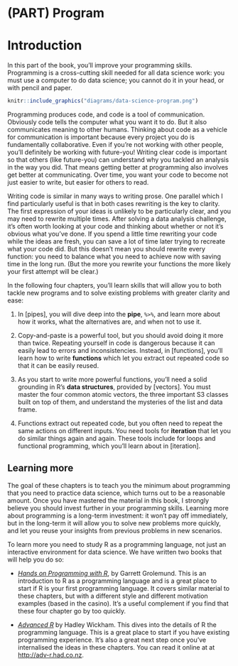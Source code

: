 # (PART) Program {-}

# Introduction {#program-intro}

In this part of the book, you'll improve your programming skills. Programming is a cross-cutting skill needed for all data science work: you must use a computer to do data science; you cannot do it in your head, or with pencil and paper. 

```r
knitr::include_graphics("diagrams/data-science-program.png")
```

Programming produces code, and code is a tool of communication. Obviously code tells the computer what you want it to do. But it also communicates meaning to other humans. Thinking about code as a vehicle for communication is important because every project you do is fundamentally collaborative. Even if you're not working with other people, you'll definitely be working with future-you! Writing clear code is important so that others (like future-you) can understand why you tackled an analysis in the way you did. That means getting better at programming also involves get better at communicating. Over time, you want your code to become not just easier to write, but easier for others to read. 

Writing code is similar in many ways to writing prose. One parallel which I find particularly useful is that in both cases rewriting is the key to clarity. The first expression of your ideas is unlikely to be particularly clear, and you may need to rewrite multiple times. After solving a data analysis challenge, it's often worth looking at your code and thinking about whether or not it's obvious what you've done. If you spend a little time rewriting your code while the ideas are fresh, you can save a lot of time later trying to recreate what your code did. But this doesn't mean you should rewrite every function: you need to balance what you need to achieve now with saving time in the long run. (But the more you rewrite your functions the more likely your first attempt will be clear.)

In the following four chapters, you'll learn skills that will allow you to both tackle new programs and to solve existing problems with greater clarity and ease: 

1.  In [pipes], you will dive deep into the __pipe__, `%>%`, and learn more 
    about how it works, what the alternatives are, and when not to use it.

1.  Copy-and-paste is a powerful tool, but you should avoid doing it more than
    twice. Repeating yourself in code is dangerous because it can easily lead 
    to errors and inconsistencies. Instead, in [functions], you'll learn
    how to write __functions__ which let you extract out repeated code so that 
    it can be easily reused.

1.  As you start to write more powerful functions, you'll need a solid
    grounding in R's __data structures__, provided by [vectors]. You must master 
    the four common atomic vectors, the three important S3 classes built on 
    top of them, and understand the mysteries of the list and data frame. 

1.  Functions extract out repeated code, but you often need to repeat the
    same actions on different inputs. You need tools for __iteration__ that
    let you do similar things again and again. These tools include for loops 
    and functional programming, which you'll learn about in [iteration].

## Learning more

The goal of these chapters is to teach you the minimum about programming that you need to practice data science, which turns out to be a reasonable amount. Once you have mastered the material in this book, I strongly believe you should invest further in your programming skills. Learning more about programming is a long-term investment: it won't pay off immediately, but in the long-term it will allow you to solve new problems more quickly, and let you reuse your insights from previous problems in new scenarios.

To learn more you need to study R as a programming language, not just an interactive environment for data science. We have written two books that will help you do so:

* [_Hands on Programming with R_](https://amzn.com/1449359019),
  by Garrett Grolemund. This is an introduction to R as a programming language 
  and is a great place to start if R is your first programming language. It 
  covers similar material to these chapters, but with a different style and
  different motivation examples (based in the casino). It's a useful complement 
  if you find that these four chapter go by too quickly.
  
* [_Advanced R_](https://amzn.com/1466586966) by Hadley Wickham. This dives into the
  details of R the programming language. This is a great place to start if you
  have existing programming experience. It's also a great next step once you've 
  internalised the ideas in these chapters. You can read it online at at 
  <http://adv-r.had.co.nz>.
